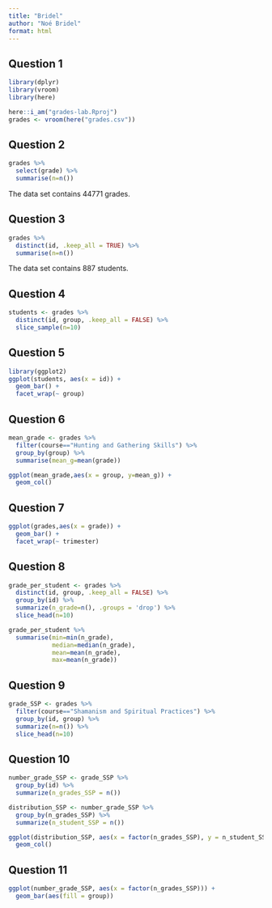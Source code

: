 ```yaml
---
title: "Bridel"
author: "Noé Bridel"
format: html
---
```


## Question 1

```r
library(dplyr)
library(vroom)
library(here)
```

```r
here::i_am("grades-lab.Rproj")
grades <- vroom(here("grades.csv"))
```

## Question 2

```r
grades %>%
  select(grade) %>%
  summarise(n=n())
```
The data set contains 44771 grades.

## Question 3

```r
grades %>%
  distinct(id, .keep_all = TRUE) %>%
  summarise(n=n())
```
The data set contains 887 students.

## Question 4

```r
students <- grades %>%
  distinct(id, group, .keep_all = FALSE) %>%
  slice_sample(n=10)
```

## Question 5

```r
library(ggplot2)
ggplot(students, aes(x = id)) + 
  geom_bar() +
  facet_wrap(~ group)
```

## Question 6

```r
mean_grade <- grades %>%
  filter(course=="Hunting and Gathering Skills") %>%
  group_by(group) %>%
  summarise(mean_g=mean(grade))
```


```r
ggplot(mean_grade,aes(x = group, y=mean_g)) +
  geom_col() 
```

## Question 7

```r
ggplot(grades,aes(x = grade)) +
  geom_bar() +
  facet_wrap(~ trimester)
```

## Question 8
```r
grade_per_student <- grades %>% 
  distinct(id, group, .keep_all = FALSE) %>%
  group_by(id) %>%
  summarize(n_grade=n(), .groups = 'drop') %>%
  slice_head(n=10)
```


```r
grade_per_student %>%
  summarise(min=min(n_grade),
            median=median(n_grade),
            mean=mean(n_grade),
            max=mean(n_grade))
```

## Question 9

```r
grade_SSP <- grades %>%
  filter(course=="Shamanism and Spiritual Practices") %>%
  group_by(id, group) %>%
  summarize(n=n()) %>%
  slice_head(n=10)
```

## Question 10

```r
number_grade_SSP <- grade_SSP %>%
  group_by(id) %>%
  summarize(n_grades_SSP = n())
```

```r
distribution_SSP <- number_grade_SSP %>%
  group_by(n_grades_SSP) %>%
  summarize(n_student_SSP = n())
```


```r
ggplot(distribution_SSP, aes(x = factor(n_grades_SSP), y = n_student_SSP)) +
  geom_col()
```

## Question 11

```r
ggplot(number_grade_SSP, aes(x = factor(n_grades_SSP))) +  
  geom_bar(aes(fill = group))
```

